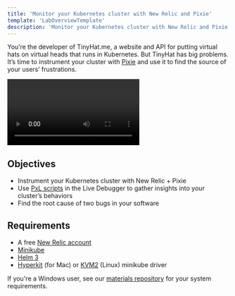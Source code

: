 ```yaml
---
title: 'Monitor your Kubernetes cluster with New Relic and Pixie'
template: 'LabOverviewTemplate'
description: 'Monitor your Kubernetes cluster with New Relic and Pixie'
---
```


<Intro>

You’re the developer of TinyHat.me, a website and API for putting virtual hats on virtual heads that runs in Kubernetes. But TinyHat has big problems. It’s time to instrument your cluster with [Pixie](https://docs.newrelic.com/docs/auto-telemetry-pixie/get-started-auto-telemetry-pixie/) and use it to find the source of your users’ frustrations.

<Video id="Z9a7jPrkxzE" type="youtube" />

</Intro>

<FlexWrapper>

<Objectives>

## Objectives

- Instrument your Kubernetes cluster with New Relic + Pixie
- Use [PxL scripts](https://docs.pixielabs.ai/reference/pxl/) in the Live Debugger to gather insights into your cluster’s behaviors
- Find the root cause of two bugs in your software

</Objectives>

<Requirements>

## Requirements

- A free [New Relic account](https://newrelic.com/signup?utm_source=developer-site)
- [Minikube](https://v1-18.docs.kubernetes.io/docs/tasks/tools/install-minikube/)
- [Helm 3](https://helm.sh/docs/intro/install/)
- [Hyperkit](https://minikube.sigs.k8s.io/docs/drivers/hyperkit/) (for Mac) or [KVM2](https://minikube.sigs.k8s.io/docs/drivers/kvm2/) (Linux) minikube driver

<Callout variant="important">

If you're a Windows user, see our [materials repository](https://github.com/newrelic-experimental/pixie-lab-materials#requirements-for-windows-users) for your system requirements.

</Callout>

</Requirements>

</FlexWrapper>
